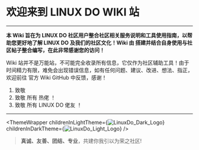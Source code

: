<br></br>


# 欢迎来到 LINUX DO WIKI 站

---

**本 Wiki 旨在为 LINUX DO 社区用户整合社区相关服务说明和工具使用指南，以帮助您更好地了解 LINUX DO 及我们的社区文化！Wiki 由 <UserHoverCard username='Chenyme' /> 搭建并结合自身使用与社区帖子整合编写，在此非常感谢您的访问！**


Wiki 站并不是万能站，不可能完全收录所有信息，它仅作为社区辅助工具！由于时间精力有限，难免会出现错误信息，如有任何问题、建议、改进、想法、指正，欢迎前往 <Link href='https://github.com/Chenyme/Linux-Do-Wiki' target='_blank' className='text-blue-500'>官方 Wiki GitHub</Link> 中反馈，感谢！


1. 致敬 <UserHoverCard username='neo' />
2. 致敬 所有 热佬 ！
3. 致敬 所有 LINUX DO 佬友 ！


---

<ThemeWrapper
    childrenInLightTheme={<Image src='/linuxdo_dark.png' width={200} height={100} alt='LinuxDo_Dark_Logo'/>}
    childrenInDarkTheme={<Image src='/linuxdo_light.png' width={200} height={100} alt='LinuxDo_Light_Logo'/>}
/>

> **真诚、友善、团结、专业**，共建你我引以为荣之社区!
